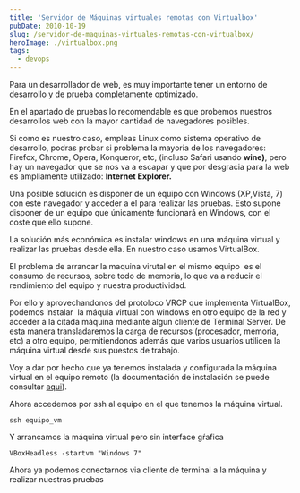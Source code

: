 ```yaml
---
title: 'Servidor de Máquinas virtuales remotas con Virtualbox'
pubDate: 2010-10-19
slug: /servidor-de-maquinas-virtuales-remotas-con-virtualbox/
heroImage: ./virtualbox.png
tags:
  - devops
---
```


Para un desarrollador de web, es muy importante tener un entorno de desarrollo y de prueba completamente optimizado.

En el apartado de pruebas lo recomendable es que probemos nuestros desarrollos web con la mayor cantidad de navegadores posibles.

Si como es nuestro caso, empleas Linux como sistema operativo de desarrollo, podras probar si problema la mayoria de los navegadores: Firefox, Chrome, Opera, Konqueror, etc, (incluso Safari usando **wine)**, pero hay un navegador que se nos va a escapar y que por desgracia para la web es ampliamente utilizado: **Internet Explorer.**

Una posible solución es disponer de un equipo con Windows (XP,Vista, 7) con este navegador y acceder a el para realizar las pruebas. Esto supone disponer de un equipo que únicamente funcionará en Windows, con el coste que ello supone.

La solución más económica es instalar windows en una máquina virtual y realizar las pruebas desde ella. En nuestro caso usamos VirtualBox.

El problema de arrancar la maquina virutal en el mismo equipo  es el consumo de recursos, sobre todo de memoria, lo que va a reducir el rendimiento del equipo y nuestra productividad.

Por ello y aprovechandonos del protoloco VRCP que implementa VirtualBox, podemos instalar  la máquia virtual con windows en otro equipo de la red y acceder a la citada máquina mediante algun cliente de Terminal Server. De esta manera transladaremos la carga de recursos (procesador, memoria, etc) a otro equipo, permitiendonos además que varios usuarios utilicen la máquina virtual desde sus puestos de trabajo.

Voy a dar por hecho que ya tenemos instalada y configurada la máquina virtual en el equipo remoto (la documentación de instalación se puede consultar [aqui](http://www.virtualbox.org/wiki/Linux_Downloads)).

Ahora accedemos por ssh al equipo en el que tenemos la máquina virtual.

`ssh equipo_vm`

Y arrancamos la máquina virtual pero sin interface gŕafica

`VBoxHeadless -startvm "Windows 7"`

Ahora ya podemos conectarnos via cliente de terminal a la máquina y realizar nuestras pruebas
